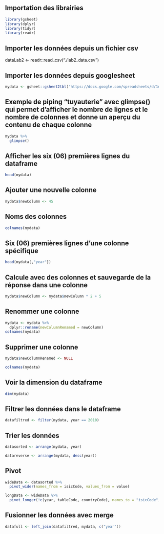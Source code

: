 ## Importation des librairies
```r
library(gsheet)
library(dplyr)
library(tidyr)
library(readr)
```

## Importer les données depuis un fichier csv
dataLab2 <- readr::read_csv("./lab2_data.csv")

## Importer les données depuis googlesheet
```r
mydata <- gsheet::gsheet2tbl("https://docs.google.com/spreadsheets/d/1uLaXke-KPN28-ESPPoihk8TiXVWp5xuNGHW7w7yqLCc/edit#gid=416085055")
```

## Exemple de piping "tuyauterie" avec glimpse() qui permet d'afficher le nombre de lignes et le nombre de colonnes et donne un aperçu du contenu de chaque colonne
```r
mydata %>%
  glimpse()
```
## Afficher les six (06) premières lignes du dataframe
```r
head(mydata)
```
## Ajouter une nouvelle colonne
```r
mydata$newColumn <- 45
```

## Noms des colonnes
```r
colnames(mydata)
```
## Six (06) premières lignes d'une colonne spécifique
```r
head(mydata[,"year"])
```
## Calcule avec des colonnes et sauvegarde de la réponse dans une colonne
```r
mydata$newColumn <- mydata$newColumn * 2 + 5
```

## Renommer une colonne
```r
mydata <- mydata %>% 
  dplyr::rename(newColumnRenamed = newColumn)
colnames(mydata)
```
## Supprimer une colonne
```r
mydata$newColumnRenamed <- NULL

colnames(mydata)
```
## Voir la dimension du dataframe
```r
dim(mydata)
```
## Filtrer les données dans le dataframe
```r
datafiltred <- filter(mydata, year == 2010)
```

## Trier les données
```r
datasorted <- arrange(mydata, year)

datareverse <- arrange(mydata, desc(year))
```

## Pivot
```r
wideData <- datasorted %>%
  pivot_wider(names_from = isicCode, values_from = value)
```
```r
longData <- wideData %>% 
  pivot_longer(!c(year, tableCode, countryCode), names_to = "isicCode", values_to = "value")
```
## Fusionner les données avec merge
```r
datafull <- left_join(datafiltred, mydata, c("year"))
```


